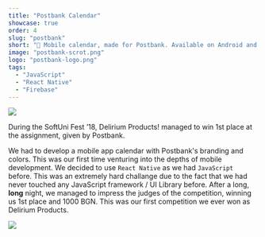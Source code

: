 ```yaml
---
title: "Postbank Calendar"
showcase: true
order: 4
slug: "postbank"
short: "📆 Mobile calendar, made for Postbank. Available on Android and iOS."
image: "postbank-scrot.png"
logo: "postbank-logo.png"
tags:
  - "JavaScript"
  - "React Native"
  - "Firebase"
---
```


![](/postbank-scrot.png)

During the SoftUni Fest ’18, Delirium Products! managed to win 1st place at the assignment, given by Postbank.

We had to develop a mobile app calendar with Postbank's branding and colors.
This was our first time venturing into the depths of mobile development.
We decided to use `React Native` as we had `JavaScript` before.
This was an extremely hard challange due to the fact that we had never touched any JavaScript framework / UI Library before.
After a long, **long** night, we managed to impress the judges of the competition, winning us 1st place and 1000 BGN.
This was our first competition we ever won as Delirium Products.

![](/fest.png)

